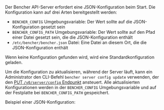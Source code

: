 
Der Bencher API-Server erfordert eine JSON-Konfiguration beim Start.
Die Konfiguration kann auf drei Arten bereitgestellt werden:
- `BENCHER_CONFIG` Umgebungsvariable: Der Wert sollte auf die JSON-Konfiguration gesetzt sein
- `BENCHER_CONFIG_PATH` Umgebungsvariable: Der Wert sollte auf den Pfad einer Datei gesetzt sein, die die JSON-Konfiguration enthält
- `/etc/bencher/bencher.json` Datei: Eine Datei an diesem Ort, die die JSON-Konfiguration enthält

Wenn keine Konfiguration gefunden wird, wird eine Standardkonfiguration geladen.

Um die Konfiguration zu aktualisieren, während der Server läuft,
kann ein Administrator den CLI-Befehl `bencher server config update` verwenden,
der den [PUT `/v0/server/config` Endpunkt](/de/docs/api/server/config/#put-v0serverconfig) ansteuert.
Alle aktualisierten Konfigurationen werden in der `BENCHER_CONFIG` Umgebungsvariable
und auf der Festplatte bei `BENCHER_CONFIG_PATH` gespeichert.

Beispiel einer JSON-Konfiguration:

<Example />